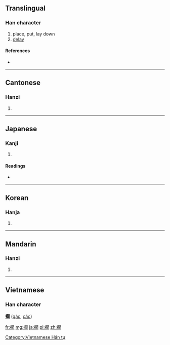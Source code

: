 {{also|搁}}
==Translingual==

===Han character===
{{Han char|rn=64|rad=手|as=14|sn=17|four=5702<sub>0</sub>|canj=手日弓口 (QANR)}}

# place, put, lay down
# [[delay]]

====References====
* {{Han ref|kx=0461.011|dkj=12892|dj=0810.090|hdz=31977.050|uh=64F1|ud=25841|bh=C0C1|bd=49345}}

----

==Cantonese==

===Hanzi===
{{yue-hanzi|jyut=|y=gok3|sim=搁}}

# {{defn|lang=yue|sort=手14}}

----

==Japanese==

===Kanji===
{{ja-kanji|grade=|rs=手14}}

# {{defn|lang=ja|sort=手14}}

====Readings====
* {{ja-readings|on=[[かく]] (kaku)|kun=[[おく]] (oku)}}

----

==Korean==

===Hanja===
{{ko-hanja|hangeul=각|eumhun=|rv=gak|mr=kak|y=kak}}

# {{defn|lang=ko|sort=手14}}

----

==Mandarin==

===Hanzi===
{{cmn-hanzi|sim=搁|pin=[[gē]] ([[ge1]]), [[gé]] ([[ge2]])|wg=ko<sup>1</sup>, ko<sup>2</sup>}}
# {{defn|lang=cmn|sort=手14}}

----

==Vietnamese==
===Han character===
'''擱''' ([[gác]], [[các]])

[[Category:Vietnamese Hán tự]]

[[fr:擱]]
[[mg:擱]]
[[ja:擱]]
[[pl:擱]]
[[zh:擱]]